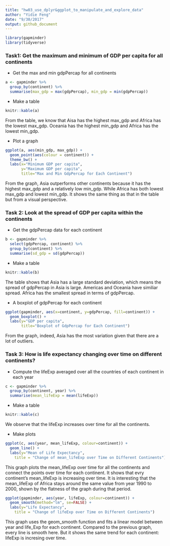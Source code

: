 ```yaml
---
title: "hw03_use_dplyr&ggplot_to_manipulate_and_explore_data"
author: "Yidie Feng"
date: "9/30/2017"
output: github_document
---
```


```r
library(gapminder)
library(tidyverse)
```

### Task1: Get the maximum and minimum of GDP per capita for all continents

- Get the max and min gdpPercap for all continents 
```r
a <- gapminder %>%
  group_by(continent) %>%
  summarise(max_gdp = max(gdpPercap), min_gdp = min(gdpPercap))
```

- Make a table
```r
knitr::kable(a)
```
From the table, we know that Aisa has the highest max_gdp and Africa has the lowest max_gdp. Oceania has the highest min_gdp and Africa has the lowest min_gdp.

- Plot a graph
```r
ggplot(a, aes(min_gdp, max_gdp)) + 
  geom_point(aes(colour = continent)) +
  theme_bw() +
  labs(x="Minimum GDP per capita",
       y="Maximum GDP per capita",
       title="Max and Min GdpPercap for Each Continent")
```
From the graph, Asia outperforms other continents because it has the highest max_gdp and a relatively low min_gdp. While Africa has both lowest max_gdp and lowest min_gdp. It shows the same thing as that in the table but from a visual perspective.


### Task 2: Look at the spread of GDP per capita within the continents

- Get the gdpPercap data for each continent
```r
b <- gapminder %>% 
  select(gdpPercap, continent) %>%
  group_by(continent) %>%
  summarise(sd_gdp = sd(gdpPercap))
```

- Make a table
```r
knitr::kable(b)
```
The table shows that Asia has a large standard deviation, which means the spread of gdpPercap in Asia is large. Americas and Oceania have similiar spread. Africa has the smallest spread in terms of gdpPercap.

- A boxplot of gdpPercap for each continent
```r
ggplot(gapminder, aes(x=continent, y=gdpPercap, fill=continent)) + 
  geom_boxplot() +
  labs(y="GDP per capita",
       title="Boxplot of GdpPercap for Each Continent")
```
From the graph, indeed, Asia has the most variation given that there are a lot of outliers.


### Task 3: How is life expectancy changing over time on different continents?

- Compute the lifeExp averaged over all the countries of each continent in each year
```r
c <- gapminder %>%
  group_by(continent, year) %>%
  summarise(mean_lifeExp = mean(lifeExp))
```

- Make a table
```r
knitr::kable(c)
```
We observe that the lifeExp increases over time for all the continents.

- Make plots
```r
ggplot(c, aes(year, mean_lifeExp, colour=continent)) + 
  geom_line() +
  labs(y="Mean of Life Expectancy",
    title = "Change of mean_lifeExp over Time on Different Continents")
```
This graph plots the mean_lifeExp over time for all the continents and connect the points over time for each continent. It shows that evry continent's mean_lifeExp is increasing over time. It is interesting that the mean_lifeExp of Africa stays around the same value from year 1990 to 2000, shown by the flatness of the graph during that period.  

```r
ggplot(gapminder, aes(year, lifeExp, colour=continent)) + 
  geom_smooth(method="lm", se=FALSE) +
  labs(y="Life Expectancy",
    title = "Change of lifeExp over Time on Different Continents")
```
This graph uses the geom_smooth function and fits a linear model between year and life_Exp for each continent. Compared to the previous graph, every line is smooth here. But it shows the same trend for each continent: lifeExp is incresing over time.

